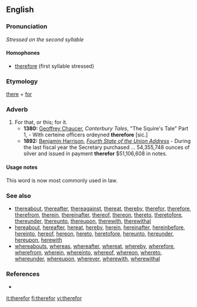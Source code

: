 ==English==

===Pronunciation===
''Stressed on the second syllable''

====Homophones====
*[[therefore]] (first syllable stressed)

===Etymology===
[[there]] + [[for]]

===Adverb===
{{infl|en|adverb}}

# For that, or this; for it.
#*'''1380:'''  [[w:Geoffrey Chaucer|Geoffrey Chaucer]], ''Canterbury Tales'', "The Squire's Tale" Part 1, - With certeine officers ordeyned '''therefore''' [sic.]
#*'''1892:''' [[w:Benjamin Harrison|Benjamin Harrison]], ''[[wikisource:Benjamin Harrison's Fourth State of the Union Address|Fourth State of the Union Address]]'' - During the last fiscal year the Secretary purchased ... 54,355,748 ounces of silver and issued in payment '''therefor''' $51,106,608 in notes.

====Usage notes====
This word is now most commonly used in law.

===See also===
* [[thereabout]], [[thereafter]], [[thereagainst]], [[thereat]], [[thereby]], [[therefor]], [[therefore]], [[therefrom]], [[therein]], [[thereinafter]], [[thereof]], [[thereon]], [[thereto]], [[theretofore]], [[thereunder]], [[thereunto]], [[thereupon]], [[therewith]], [[therewithal]]
* [[hereabout]], [[hereafter]], [[hereat]], [[hereby]], [[herein]], [[hereinafter]], [[hereinbefore]], [[hereinto]], [[hereof]], [[hereon]], [[hereto]], [[heretofore]], [[hereunto]], [[hereunder]], [[hereupon]], [[herewith]]
* [[whereabouts]], [[whereas]], [[whereafter]], [[whereat]], [[whereby]], [[wherefore]], [[wherefrom]], [[wherein]], [[whereinto]], [[whereof]], [[whereon]], [[whereto]], [[whereunder]], [[whereupon]], [[wherever]], [[wherewith]], [[wherewithal]]

===References===
*{{R:Webster 1913}}

[[it:therefor]]
[[fi:therefor]]
[[vi:therefor]]